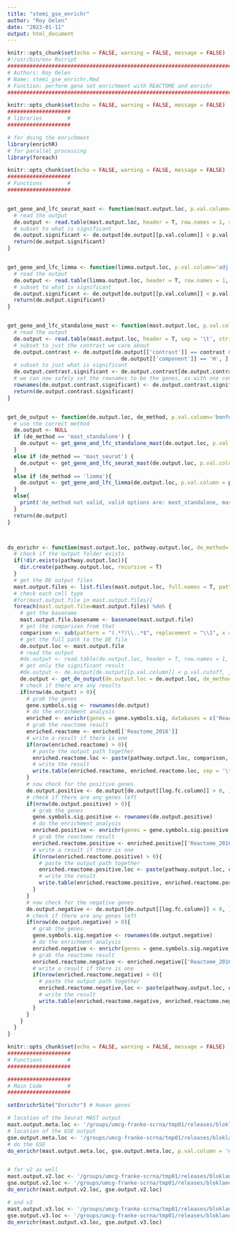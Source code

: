 ```yaml
---
title: "stemi_gse_enrichr"
author: "Roy Oelen"
date: "2023-01-11"
output: html_document
---
```


```r
knitr::opts_chunk$set(echo = FALSE, warning = FALSE, message = FALSE)
#!/usr/bin/env Rscript
############################################################################################################################
# Authors: Roy Oelen
# Name: stemi_gse_enrichr.Rmd
# Function: perform gene set enrichment with REACTOME and enrichr
############################################################################################################################
```

```r
knitr::opts_chunk$set(echo = FALSE, warning = FALSE, message = FALSE)
####################
# libraries        #
####################

# for doing the enrichment
library(enrichR)
# for parallel processing
library(foreach)

```

```r
knitr::opts_chunk$set(echo = FALSE, warning = FALSE, message = FALSE)
####################
# Functions        #
####################


get_gene_and_lfc_seurat_mast <- function(mast.output.loc, p.val.column='p_val_adj', p.val.cutoff=0.05){
  # read the output
  de.output <- read.table(mast.output.loc, header = T, row.names = 1, sep = '\t', stringsAsFactors = F)
  # subset to what is significant
  de.output.significant <- de.output[de.output[[p.val.column]] < p.val.cutoff, ]
  return(de.output.significant)
}


get_gene_and_lfc_limma <- function(limma.output.loc, p.val.column='adj.P.Val', p.val.cutoff=0.05){
  # read the output
  de.output <- read.table(limma.output.loc, header = T, row.names = 1, sep = '\t', stringsAsFactors = F)
  # subset to what is significant
  de.output.significant <- de.output[de.output[[p.val.column]] < p.val.cutoff, ]
  return(de.output.significant)
}


get_gene_and_lfc_standalone_mast <- function(mast.output.loc, p.val.column='bonferroni', p.val.cutoff=0.05, contrast='inflammation_statusNI'){
  # read the output
  de.output <- read.table(mast.output.loc, header = T, sep = '\t', stringsAsFactors = F)
  # subset to just the contrast we care about
  de.output.contrast <- de.output[de.output[['contrast']] == contrast &
                                    de.output[['component']] == 'H', ]
  # subset to just what is significant
  de.output.contrast.significant <- de.output.contrast[de.output.contrast[[p.val.column]] < p.val.cutoff, ]
  # we can now safely set the rownames to be the genes, as with one contrast, there is only one entry per gene
  rownames(de.output.contrast.significant) <- de.output.contrast.significant[['primerid']]
  return(de.output.contrast.significant)
}


get_de_output <- function(de.output.loc, de_method, p.val.column='bonferroni', p.val.cutoff=0.05, contrast='inflammation_statusNI'){
  # use the correct method
  de.output <- NULL
  if (de_method == 'mast_standalone') {
    de.output <- get_gene_and_lfc_standalone_mast(de.output.loc, p.val.column = p.val.column, p.val.cutoff = p.val.cutoff, contrast = contrast)
  }
  else if (de_method == 'mast_seurat') {
    de.output <- get_gene_and_lfc_seurat_mast(de.output.loc, p.val.column = p.val.column, p.val.cutoff = p.val.cutoff)
  }
  else if (de_method == 'limma'){
    de.output <- get_gene_and_lfc_limma(de.output.loc, p.val.column = p.val.column, p.val.cutoff = p.val.cutoff)
  }
  else{
    print('de_method not valid, valid options are: mast_standalone, mast_seurat, limma')
  }
  return(de.output)
}



do_enrichr <- function(mast.output.loc, pathway.output.loc, de_method='mast_seurat', log.fc.column='avg_log2FC', p.val.column='p_val_adj', p.val.cutoff=0.05, contrast.var = NULL, list.regex = NULL){
  # check if the output folder exists
  if(!dir.exists(pathway.output.loc)){
    dir.create(pathway.output.loc, recursive = T)
  }
  # get the DE output files
  mast.output.files <- list.files(mast.output.loc, full.names = T, pattern = list.regex)
  # check each cell type
  #for(mast.output.file in mast.output.files){
  foreach(mast.output.file=mast.output.files) %do% {
    # get the basename
    mast.output.file.basename <- basename(mast.output.file)
    # get the comparison from that
    comparison <- sub(pattern = "(.*?)\\..*$", replacement = "\\1", x = mast.output.file.basename)
    # get the full path to the DE file
    de.output.loc <- mast.output.file
    # read the output
    #de.output <- read.table(de.output.loc, header = T, row.names = 1, sep = '\t', stringsAsFactors = F)
    # get only the significant result
    #de.output <- de.output[de.output[[p.val.column]] < p.val.cutoff, ]
    de.output <- get_de_output(de.output.loc = de.output.loc, de_method = de_method, p.val.column = p.val.column, p.val.cutoff = p.val.cutoff, contrast = contrast.var)
    # check if there are any results
    if(nrow(de.output) > 0){
      # grab the genes
      gene.symbols.sig <- rownames(de.output)
      # do the enrichment analysis
      enriched <- enrichr(genes = gene.symbols.sig, databases = c('Reactome_2016'))
      # grab the reactome result
      enriched.reactome <- enriched[['Reactome_2016']]
      # write a result if there is one
      if(nrow(enriched.reactome) > 0){
        # paste the output path together
        enriched.reactome.loc <- paste(pathway.output.loc, comparison, '.tsv', sep = '')
        # write the result
        write.table(enriched.reactome, enriched.reactome.loc, sep = '\t', quote = T, row.names = F, col.names = T)
      }
      # now check for the positive genes
      de.output.positive <- de.output[de.output[[log.fc.column]] > 0, ]
      # check if there are any genes left
      if(nrow(de.output.positive) > 0){
        # grab the genes
        gene.symbols.sig.positive <- rownames(de.output.positive)
        # do the enrichment analysis
        enriched.positive <- enrichr(genes = gene.symbols.sig.positive, databases = c('Reactome_2016'))
        # grab the reactome result
        enriched.reactome.positive <- enriched.positive[['Reactome_2016']]
        # write a result if there is one
        if(nrow(enriched.reactome.positive) > 0){
          # paste the output path together
          enriched.reactome.positive.loc <- paste(pathway.output.loc, comparison, '_positive', '.tsv', sep = '')
          # write the result
          write.table(enriched.reactome.positive, enriched.reactome.positive.loc, sep = '\t', quote = T, row.names = F, col.names = T)
        }
      }
      # now check for the negative genes
      de.output.negative <- de.output[de.output[[log.fc.column]] < 0, ]
      # check if there are any genes left
      if(nrow(de.output.negative) > 0){
        # grab the genes
        gene.symbols.sig.negative <- rownames(de.output.negative)
        # do the enrichment analysis
        enriched.negative <- enrichr(genes = gene.symbols.sig.negative, databases = c('Reactome_2016'))
        # grab the reactome result
        enriched.reactome.negative <- enriched.negative[['Reactome_2016']]
        # write a result if there is one
        if(nrow(enriched.reactome.negative) > 0){
          # paste the output path together
          enriched.reactome.negative.loc <- paste(pathway.output.loc, comparison, '_negative', '.tsv', sep = '')
          # write the result
          write.table(enriched.reactome.negative, enriched.reactome.negative.loc, sep = '\t', quote = T, row.names = F, col.names = T)
        }
      }
    }
  }
}


```

```r
knitr::opts_chunk$set(echo = FALSE, warning = FALSE, message = FALSE)
####################
# Functions        #
####################

####################
# Main Code        #
####################

setEnrichrSite("Enrichr") # Human genes

# location of the Seurat MAST output
mast.output.meta.loc <- '/groups/umcg-franke-scrna/tmp01/releases/blokland-2020/v1/differential_expression/MAST/stemi_meta_paired_lores_lfc01minpct01ncountrna_20210301/rna/'
# location of the GSE output
gse.output.meta.loc <- '/groups/umcg-franke-scrna/tmp01/releases/blokland-2020/v1/pathway_enrichment/enrichr/MAST/stemi_meta_paired_lores_lfc01minpct01ncountrna_20210301/rna/'
# do the GSE
do_enrichr(mast.output.meta.loc, gse.output.meta.loc, p.val.column = 'metap_bonferroni', log.fc.column = 'metafc')


# for v2 as well
mast.output.v2.loc <- '/groups/umcg-franke-scrna/tmp01/releases/blokland-2020/v1/differential_expression/MAST/stemi_v2_paired_lores_lfc01minpct01ncountrna_20210301/rna/'
gse.output.v2.loc <- '/groups/umcg-franke-scrna/tmp01/releases/blokland-2020/v1/pathway_enrichment/enrichr/MAST/stemi_v2_paired_lores_lfc01minpct01ncountrna_20210301/rna/'
do_enrichr(mast.output.v2.loc, gse.output.v2.loc)

# and v3
mast.output.v3.loc <- '/groups/umcg-franke-scrna/tmp01/releases/blokland-2020/v1/differential_expression/MAST/stemi_v3_paired_lores_lfc01minpct01ncountrna_20210301/rna/'
gse.output.v3.loc <- '/groups/umcg-franke-scrna/tmp01/releases/blokland-2020/v1/pathway_enrichment/enrichr/MAST/stemi_v3_paired_lores_lfc01minpct01ncountrna_20210301/rna/'
do_enrichr(mast.output.v3.loc, gse.output.v3.loc)


```
